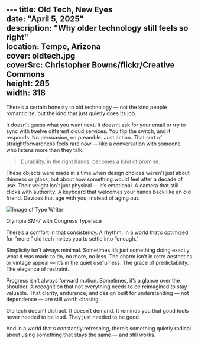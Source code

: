 --- title: Old Tech, New Eyes  
date: "April 5, 2025"  
description: "Why older technology still feels so right"  
location: Tempe, Arizona  
cover: oldtech.jpg  
coverSrc: Christopher Bowns/flickr/Creative Commons  
height: 285  
width: 318  
---

There’s a certain honesty to old technology — not the kind people romanticize,
but the kind that just quietly does its job.

It doesn't guess what you want next. It doesn’t ask for your email or try to
sync with twelve different cloud services. You flip the switch, and it
responds. No persuasion, no preamble. Just action. That sort of
straightforwardness feels rare now — like a conversation with someone who
listens more than they talk.

> Durability, in the right hands, becomes a kind of promise.

These objects were made in a time when design choices weren’t just about
thinness or gloss, but about how something would feel after a decade of use.
Their weight isn’t just physical — it’s emotional. A camera that still clicks
with authority. A keyboard that welcomes your hands back like an old friend.
Devices that age with you, instead of aging out.

![Image of Type Writer](/_images/typewriter.jpg) 
<Caption src="https://vintagetechobsessions.blogspot.com/2012/08/found-in-wild-olympia-sm-7-with.html">
Olympia SM-7 with Congress Typeface
</Caption>

There’s a comfort in that consistency. A rhythm. In a world that’s optimized
for “more,” old tech invites you to settle into “enough.”

Simplicity isn’t always minimal. Sometimes it’s just something doing exactly
what it was made to do, no more, no less. The charm isn’t in retro aesthetics
or vintage appeal — it’s in the quiet usefulness. The grace of predictability.
The elegance of restraint.

Progress isn’t always forward motion. Sometimes, it’s a glance over the
shoulder. A recognition that not everything needs to be reimagined to stay
valuable. That clarity, endurance, and design built for understanding — not
dependence — are still worth chasing.

Old tech doesn’t distract. It doesn’t demand. It reminds you that good tools
never needed to be loud. They just needed to be good.

And in a world that’s constantly refreshing, there’s something quietly radical
about using something that stays the same — and still works.
